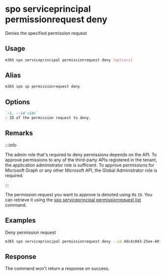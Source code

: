 
# spo serviceprincipal permissionrequest deny

Denies the specified permission request

## Usage

```sh
m365 spo serviceprincipal permissionrequest deny [options]
```

## Alias

```sh
m365 spo sp permissionrequest deny
```

## Options

```md defintion-list
`-i, --id <id>`
: ID of the permission request to deny.
```

<Global />

## Remarks

:::info

The admin role that's required to deny permissions depends on the API. To approve permissions to any of the third-party APIs registered in the tenant, the application administrator role is sufficient. To approve permissions for Microsoft Graph or any other Microsoft API, the Global Administrator role is required.

:::

The permission request you want to approve is denoted using its `ID`. You can retrieve it using the [spo serviceprincipal permissionrequest list](./serviceprincipal-permissionrequest-list.mdx) command.

## Examples

Deny permission request

```sh
m365 spo serviceprincipal permissionrequest deny --id 4dc4c043-25ee-40f2-81d3-b3bf63da7538
```

## Response

The command won't return a response on success.
